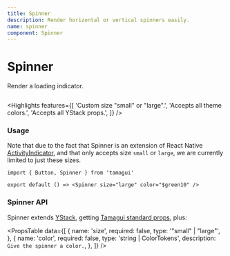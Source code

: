```yaml
---
title: Spinner
description: Render horizontal or vertical spinners easily.
name: spinner
component: Spinner
---
```


# Spinner

<Description>Render a loading indicator.</Description>

<HeroContainer>
  <SpinnerDemo />
</HeroContainer>

```tsx hero template=Spinner

```

<Highlights
  features={[
    'Custom size "small" or "large".',
    'Accepts all theme colors.',
    'Accepts all YStack props.',
  ]}
/>

### Usage

Note that due to the fact that Spinner is an extension of React Native [ActivityIndicator](https://reactnative.dev/docs/activityindicator), and that only accepts size `small` or `large`, we are currently limited to just these sizes.

```tsx
import { Button, Spinner } from 'tamagui'

export default () => <Spinner size="large" color="$green10" />
```

### Spinner API

Spinner extends [YStack](/docs/components/stacks), getting [Tamagui standard props](/docs/intro/props), plus:

<PropsTable
  data={[
    {
      name: 'size',
      required: false,
      type: '"small" | "large"',
    },
    {
      name: 'color',
      required: false,
      type: 'string | ColorTokens',
      description: `Give the spinner a color.`,
    },
  ]}
/>

